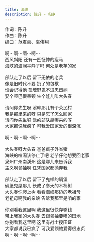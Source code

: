 ```yaml
---
title: 海峡
description: 陈升 - 归乡
---
```


作词：陈升<br />作曲：陈升<br />编曲：范君豪、袁伟翔<br /><br />啊⋯啊⋯啊⋯啊⋯<br />西风斜阳 还有一匹怔忡的瘦马<br />海峡的波澜平静了吗 何处是老芋的家<br /><br />部队走了以后 留下无依的老兵<br />像是旧时代不要 扔了的包袱<br />谁会记得他 孤魂野鬼不进忠烈祠<br />娶个哑巴很呆顿 生个娃儿叫大头春<br /><br />请问你先生呀 溪畔那儿有个荣民村<br />我是那里来的呀 只是忘了怎么回家<br />请问你先生呀 我的部队是哪来的呀<br />大家都说我疯了 可我爱国家爱的很深沉<br /><br />啊⋯啊⋯啊⋯啊⋯<br /><br />大头春呀大头春 爸爸疯子外省猪<br />海峡的喧闹该停止了吧 老芋仔他想要回老家<br />泉州广州南溪州 这是哪儿来告诉我<br />主义啊领袖啊 任凭国家都抛弃我<br /><br />部队走了以后 留下了鬼样的碉堡<br />碉堡鬼屋那儿 长成了参天的木棉树<br />大头春你爬上树 看看海峡那边的老祖母<br />老袓母啊我的亲娘 告诉我那里是咱的家<br /><br />你别看我这里啊 我这里很快存够钱<br />带上我家的大头春 去跟领袖要咱的田地<br />你别看我这里啊 这里有战士授田证<br />大家都说我已疯了 可我爱领袖爱得很忠贞<br />啊⋯啊⋯啊⋯啊⋯